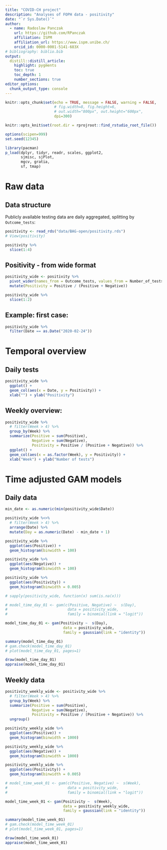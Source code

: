 ```yaml
---
title: "COVID-CH project"
description: "Analyses of FOPH data - positivity"
date: "`r Sys.Date()`"
author:
  - name: Radoslaw Panczak 
    url: https://github.com/RPanczak
    affiliation: ISPM
    affiliation_url: https://www.ispm.unibe.ch/
    orcid_id: 0000-0001-5141-683X
# bibliography: biblio.bib
output:
  distill::distill_article:
    highlight: pygments
    toc: true
    toc_depth: 1
    number_sections: true
editor_options: 
  chunk_output_type: console
---
```


<!-- ------------------------------------------------------------ --> 
<!-- ------------------------------------------------------------ --> 

```r
knitr::opts_chunk$set(echo = TRUE, message = FALSE, warning = FALSE, 
                      # fig.width=8, fig.height=6, 
                      # out.width="800px", out.height="600px",
                      dpi=300)

knitr::opts_knit$set(root.dir = rprojroot::find_rstudio_root_file())

options(scipen=999)
set.seed(12345)

library(pacman) 
p_load(dplyr, tidyr, readr, scales, ggplot2,
       sjmisc, sjPlot,
       mgcv, gratia,
       sf, tmap)
```

<!-- ------------------------------------------------------------ --> 

# Raw data 

## Data structure

Publicly available testing data are daily aggregated, splitting by `Outcome_tests`:

```r
positivity <- read_rds("data/BAG-open/positivity.rds")
# View(positivity)

positivity %>% 
  slice(1:4)
```

## Positivity - from wide format

```r
positivity_wide <- positivity %>% 
  pivot_wider(names_from = Outcome_tests, values_from = Number_of_tests) %>% 
  mutate(Positivity = Positive / (Positive + Negative))

positivity_wide %>% 
  slice(1:2)
```
  
## Example: first case:

```r
positivity_wide %>% 
  filter(Date == as.Date("2020-02-24"))
```

<!-- ------------------------------------------------------------ --> 

# Temporal overview

## Daily tests

```r
positivity_wide %>% 
  ggplot() + 
  geom_col(aes(x = Date, y = Positivity)) + 
  xlab("") + ylab("Positivity")
```

## Weekly overview:

```r
positivity_wide %>% 
  # filter(Week > 4) %>% 
  group_by(Week) %>% 
  summarize(Positive = sum(Positive),
            Negative = sum(Negative),
            Positivity = Positive / (Positive + Negative)) %>% 
  ggplot() + 
  geom_col(aes(x = as.factor(Week), y = Positivity)) + 
  xlab("Week") + ylab("Number of tests")
```

<!-- ------------------------------------------------------------ --> 

# Time adjusted GAM models 

## Daily data

```r
min_date <- as.numeric(min(positivity_wide$Date))

positivity_wide %<>% 
  # filter(Week > 4) %>% 
  arrange(Date) %>% 
  mutate(Day = as.numeric(Date) - min_date + 1)

positivity_wide %>% 
  ggplot(aes(Positive)) +
  geom_histogram(binwidth = 100)

positivity_wide %>% 
  ggplot(aes(Negative)) +
  geom_histogram(binwidth = 100)

positivity_wide %>% 
  ggplot(aes(Positivity)) +
  geom_histogram(binwidth = 0.005)

# sapply(positivity_wide, function(x) sum(is.na(x)))
```


```r
# model_time_day_01 <- gam(c(Positive, Negative) ~  s(Day), 
#                           data = positivity_wide, 
#                           family = binomial(link = "logit"))

model_time_day_01 <- gam(Positivity ~  s(Day), 
                          data = positivity_wide, 
                          family = gaussian(link = "identity"))
```


```r
summary(model_time_day_01)
# gam.check(model_time_day_01)
# plot(model_time_day_01, pages=1)

draw(model_time_day_01)
appraise(model_time_day_01)
```

## Weekly data

```r
positivity_weekly_wide <- positivity_wide %>% 
  # filter(Week > 4) %>% 
  group_by(Week) %>% 
  summarize(Positive = sum(Positive),
            Negative = sum(Negative),
            Positivity = Positive / (Positive + Negative)) %>% 
  ungroup()

positivity_weekly_wide %>% 
  ggplot(aes(Positive)) +
  geom_histogram(binwidth = 1000)

positivity_weekly_wide %>% 
  ggplot(aes(Negative)) +
  geom_histogram(binwidth = 1000)

positivity_weekly_wide %>% 
  ggplot(aes(Positivity)) +
  geom_histogram(binwidth = 0.005)
```


```r
# model_time_week_01 <- gam(c(Positive, Negative) ~  s(Week), 
#                           data = positivity_wide, 
#                           family = binomial(link = "logit"))

model_time_week_01 <- gam(Positivity ~  s(Week), 
                          data = positivity_weekly_wide, 
                          family = gaussian(link = "identity"))
```


```r
summary(model_time_week_01)
# gam.check(model_time_week_01)
# plot(model_time_week_01, pages=1)

draw(model_time_week_01)
appraise(model_time_week_01)
```



